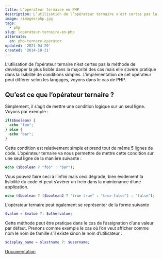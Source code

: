 ```yaml
---
title: L’opérateur ternaire en PHP
description: L’utilisation de l’opérateur ternaire n’est certes pas la méthode de développer la plus lisible dans la majorité des cas mais elle s’avère pratique dans la lisibilité de conditions simples. L’implémentation de cet opérateur peut différer selon les langages, voyons dans le cas de PHP.
image: /images/php.jpg
tags:
  - php
slug: loperateur-ternaire-en-php
alternate:
  en: php-ternary-operator
updated: '2021-04-20'
created: '2014-10-31'
---
```


L’utilisation de l’opérateur ternaire n’est certes pas la méthode de développer la plus lisible dans la majorité des cas mais elle s’avère pratique dans la lisibilité de conditions simples. L’implémentation de cet opérateur peut différer selon les langages, voyons dans le cas de PHP.

## Qu’est ce que l’opérateur ternaire ?

Simplement, il s’agit de mettre une condition logique sur un seul ligne. Voyons par exemple :

```php
if($boolean) {
  echo "foo";
} else {
  echo "bar";
}
```

Cette condition est relativement simple et prend tout de même 5 lignes de code. L’opérateur ternaire va nous permettre de mettre cette condition sur une seul ligne de la manière suivante :

```php
echo ($boolean ? "foo" : "bar");
```

Vous pouvez faire ceci à l’infini mais ceci dégrade, bien évidement la lisibilité du code et peut s’avérer un frein dans la maintenance d’une application.

```php
echo ($boolean ? ($boolean2 ? "true true" : "true false") : "false");
```

L’opérateur ternaire peut également se représenter de la forme suivante

```php
$value = $value ?: $othervalue;
```

Cette méthode peut être pratique dans le cas de l’assignation d’une valeur par défaut. Prenons comme exemple le cas où l’on veut afficher comme nom le nom de famille s’il existe sinon le nom d’utilisateur :

```php
$display_name = $lastname ?: $username;
```

[Documentation](http://php.net/manual/fr/language.operators.comparison.php#language.operators.comparison.ternary)
